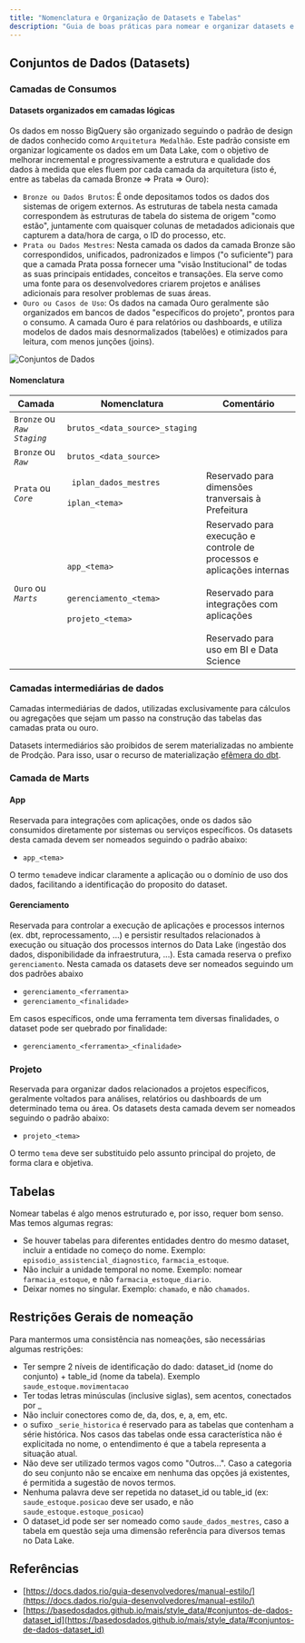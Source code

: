 ```yaml
---
title: "Nomenclatura e Organização de Datasets e Tabelas"
description: "Guia de boas práticas para nomear e organizar datasets e tabelas no Data Lake, promovendo padronização, clareza e fácil identificação das informações."
---
```


## Conjuntos de Dados (Datasets)

### Camadas de Consumos

#### Datasets organizados em camadas lógicas

Os dados em nosso BigQuery são organizado seguindo o padrão de design de dados conhecido como `Arquitetura Medalhão`. Este padrão consiste em organizar logicamente os dados em um Data Lake, com o objetivo de melhorar incremental e progressivamente a estrutura e qualidade dos dados à medida que eles fluem por cada camada da arquitetura (isto é, entre as tabelas da camada Bronze ⇒ Prata ⇒ Ouro):

- `Bronze ou Dados Brutos`: É onde depositamos todos os dados dos sistemas de origem externos. As estruturas de tabela nesta camada correspondem às estruturas de tabela do sistema de origem "como estão", juntamente com quaisquer colunas de metadados adicionais que capturem a data/hora de carga, o ID do processo, etc.
- `Prata ou Dados Mestres`: Nesta camada os dados da camada Bronze são correspondidos, unificados, padronizados e limpos ("o suficiente") para que a camada Prata possa fornecer uma "visão Institucional" de todas as suas principais entidades, conceitos e transações. Ela serve como uma fonte para os desenvolvedores criarem projetos e análises adicionais para resolver problemas de suas áreas.
- `Ouro ou Casos de Uso`: Os dados na camada Ouro geralmente são organizados em bancos de dados "específicos do projeto", prontos para o consumo. A camada Ouro é para relatórios ou dashboards, e utiliza modelos de dados mais desnormalizados (tabelões) e otimizados para leitura, com menos junções (joins).

![Conjuntos de Dados](../../images/guia-de-desenvolvimento/guia-de-estilo/datasets.png)

#### Nomenclatura

| Camada                                              | Nomenclatura                                                                   | Comentário |
| --------------------------------------------------- | ------------------------------------------------------------------------------ | ---------- |
| <div align="left">`Bronze` ou _`Raw Staging`_</div> | <div align="left">`brutos_<data_source>_staging` </div>                      |            |
| <div align="left">`Bronze` ou _`Raw`_</div>         | <div align="left">`brutos_<data_source>` </div>                              |            |
| <div align="left">`Prata` ou _`Core`_</div>         | <div align="left">` iplan_dados_mestres` <br /> <br /> `iplan_<tema> `</div> | <div align="left"> Reservado para dimensões tranversais à Prefeitura </div>           |
| <div align="left">`Ouro` ou _`Marts`_</div>         | <div align="left">`app_<tema>` <br /> <br /><br />  `gerenciamento_<tema>` <br /> <br /> `projeto_<tema>` </div> |   <div align="left">Reservado para execução e controle de processos e aplicações internas <br /> <br /> Reservado para integrações com aplicações <br /> <br /> Reservado para uso em BI e Data Science </div>         |


### Camadas intermediárias de dados

Camadas intermediárias de dados, utilizadas exclusivamente para cálculos ou agregações que sejam um passo na construção das tabelas das camadas prata ou ouro.

<Warning> Datasets intermediários são proibidos de serem materializadas no ambiente de Prodção. Para isso, usar o recurso de materialização [efêmera do dbt](https://docs.getdbt.com/docs/build/materializations). </Warning>

### Camada de Marts

#### App
Reservada para integrações com aplicações, onde os dados são consumidos diretamente por sistemas ou serviços específicos. Os datasets desta camada devem ser nomeados seguindo o padrão abaixo:

- `app_<tema>`

O termo `tema`deve indicar claramente a aplicação ou o domínio de uso dos dados, facilitando a identificação do proposito do dataset.

#### Gerenciamento
Reservada para controlar a execução de aplicações e processos internos (ex. dbt, reprocessamento, ...) e persistir resultados relacionados à execução ou situação dos processos internos do Data Lake (ingestão dos dados, disponibilidade da infraestrutura, ...). Esta camada reserva o prefixo `gerenciamento`. Nesta camada os datasets deve ser nomeados seguindo um dos padrões abaixo

- `gerenciamento_<ferramenta>`
- `gerenciamento_<finalidade>`

Em casos específicos, onde uma ferramenta tem diversas finalidades, o dataset pode ser quebrado por finalidade:

- `gerenciamento_<ferramenta>_<finalidade>`

### Projeto
Reservada para organizar dados relacionados a projetos específicos, geralmente voltados para análises, relatórios ou dashboards de um determinado tema ou área. Os datasets desta camada devem ser nomeados seguindo o padrão abaixo:

- `projeto_<tema>`

O termo `tema` deve ser substituido pelo assunto principal do projeto, de forma clara e objetiva.

## Tabelas

Nomear tabelas é algo menos estruturado e, por isso, requer bom senso. Mas temos algumas regras:

- Se houver tabelas para diferentes entidades dentro do mesmo dataset, incluir a entidade no começo do nome. Exemplo: `episodio_assistencial_diagnostico`, `farmacia_estoque`.
- Não incluir a unidade temporal no nome. Exemplo: nomear `farmacia_estoque`, e não `farmacia_estoque_diario`.
- Deixar nomes no singular. Exemplo: `chamado`, e não `chamados`.

## Restrições Gerais de nomeação

Para mantermos uma consistência nas nomeações, são necessárias algumas restrições:

- Ter sempre 2 níveis de identificação do dado: dataset_id (nome do conjunto) + table_id (nome da tabela). Exemplo `saude_estoque.movimentacao`
- Ter todas letras minúsculas (inclusive siglas), sem acentos, conectados por \_
- Não incluir conectores como de, da, dos, e, a, em, etc.
- o sufixo `_serie_historica` é reservado para as tabelas que contenham a série histórica. Nos casos das tabelas onde essa característica não é explicitada no nome, o entendimento é que a tabela representa a situação atual.
- Não deve ser utilizado termos vagos como "Outros…". Caso a categoria do seu conjunto não se encaixe em nenhuma das opções já existentes, é permitida a sugestão de novos termos.
- Nenhuma palavra deve ser repetida no dataset_id ou table_id (ex: `saude_estoque.posicao` deve ser usado, e não `saude_estoque.estoque_posicao`)
- O dataset_id pode ser ser nomeado como `saude_dados_mestres`, caso a tabela em questão seja uma dimensão referência para diversos temas no Data Lake.

## Referências

- [https://docs.dados.rio/guia-desenvolvedores/manual-estilo/](https://docs.dados.rio/guia-desenvolvedores/manual-estilo/)
- [https://basedosdados.github.io/mais/style_data/#conjuntos-de-dados-dataset_id](https://basedosdados.github.io/mais/style_data/#conjuntos-de-dados-dataset_id)
